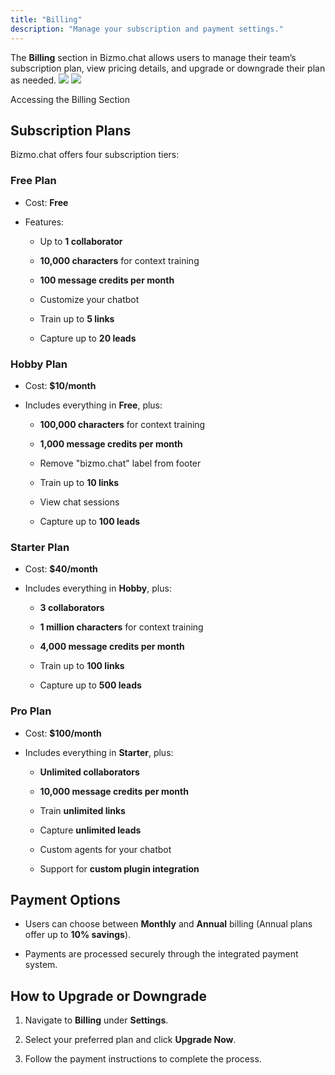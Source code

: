 ```yaml
---
title: "Billing"
description: "Manage your subscription and payment settings."
---
```


The **Billing** section in Bizmo.chat allows users to manage their team’s subscription plan, view pricing details, and upgrade or downgrade their plan as needed.
<img className="block w-full dark:hidden" src="/images/billing_light.png" />
<img className="hidden w-full dark:block" src="/images/billing_dark.png" />

Accessing the Billing Section



<Steps>
  <Step title="Navigate to Settings from the sidebar.">

  </Step>

  <Step title="Click on Billing to view available subscription plans.">

  </Step>
</Steps>

## Subscription Plans

Bizmo.chat offers four subscription tiers:

### **Free Plan**

* Cost: **Free**

* Features:

  * Up to **1 collaborator**

  * **10,000 characters** for context training

  * **100 message credits per month**

  * Customize your chatbot

  * Train up to **5 links**

  * Capture up to **20 leads**

### **Hobby Plan**

* Cost: **$10/month**

* Includes everything in **Free**, plus:

  * **100,000 characters** for context training

  * **1,000 message credits per month**

  * Remove "bizmo.chat" label from footer

  * Train up to **10 links**

  * View chat sessions

  * Capture up to **100 leads**

### **Starter Plan**

* Cost: **$40/month**

* Includes everything in **Hobby**, plus:

  * **3 collaborators**

  * **1 million characters** for context training

  * **4,000 message credits per month**

  * Train up to **100 links**

  * Capture up to **500 leads**

### **Pro Plan**

* Cost: **$100/month**

* Includes everything in **Starter**, plus:

  * **Unlimited collaborators**

  * **10,000 message credits per month**

  * Train **unlimited links**

  * Capture **unlimited leads**

  * Custom agents for your chatbot

  * Support for **custom plugin integration**

## Payment Options

* Users can choose between **Monthly** and **Annual** billing (Annual plans offer up to **10% savings**).

* Payments are processed securely through the integrated payment system.

## How to Upgrade or Downgrade

1. Navigate to **Billing** under **Settings**.

2. Select your preferred plan and click **Upgrade Now**.

3. Follow the payment instructions to complete the process.
